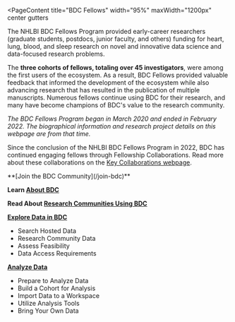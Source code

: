 
<PageContent 
  title="BDC Fellows"
  width="95%" maxWidth="1200px" center gutters
>
The NHLBI BDC Fellows Program provided early-career researchers (graduate students, postdocs, junior faculty, and others) funding for heart, lung, blood, and sleep research on novel and innovative data science and data-focused research problems. 

The **three cohorts of fellows, totaling over 45 investigators**, were among the first users of the ecosystem. As a result, BDC Fellows provided valuable feedback that informed the development of the ecosystem while also advancing research that has resulted in the publication of multiple manuscripts. Numerous fellows continue using BDC for their research, and many have become champions of BDC's value to the research community.

*The BDC Fellows Program began in March 2020 and ended in February 2022. The biographical information and research project details on this webpage are from that time.*

<FellowsGrid />

Since the conclusion of the NHLBI BDC Fellows Program in 2022, BDC has continued engaging fellows through Fellowship Collaborations. Read more about these collaborations on the [Key Collaborations webpage](https://biodatacatalyst.nhlbi.nih.gov/about/key-collaborations).

<NextStepsCard>
  **[Join the BDC Community](/join-bdc)**

  **Learn [About BDC](/about/overview)**

  **Read About [Research Communities Using BDC](https://biodatacatalyst.nhlbi.nih.gov/about/research-communities/program-data)**

  **[Explore Data in BDC](/use-bdc/explore)**
  - Search Hosted Data
  - Research Community Data
  - Assess Feasibility
  - Data Access Requirements

  **[Analyze Data](/use-bdc/analyze)**
  - Prepare to Analyze Data
  - Build a Cohort for Analysis
  - Import Data to a Workspace
  - Utilize Analysis Tools
  - Bring Your Own Data
</NextStepsCard>

</PageContent>
